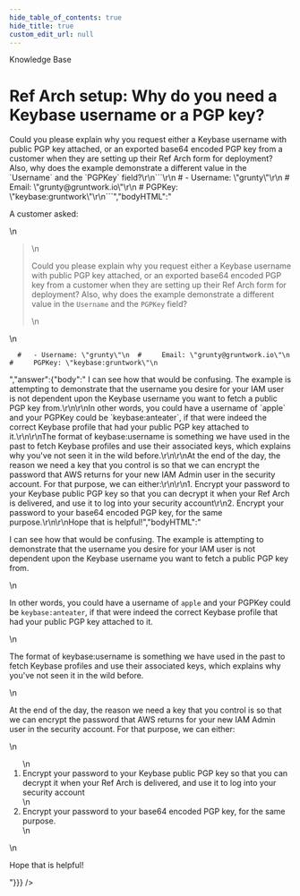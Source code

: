 ```yaml
---
hide_table_of_contents: true
hide_title: true
custom_edit_url: null
---
```



<head>
  <link rel="canonical" href="https://github.com/tnn-tnn-tnn-tnn-tnn-gruntwork-io/knowledge-base/discussions/337" />
</head>

<CenterLayout>
<span className="searchCategory">Knowledge Base</span>
<h1>Ref Arch setup: Why do you need a Keybase username or a PGP key?</h1>
<GitHub discussion={{"id":"D_kwDOF8slf84APN4y","number":337,"author":{"login":"zackproser"},"title":"Ref Arch setup: Why do you need a Keybase username or a PGP key?","body":"A customer asked: \r\n> Could you please explain why you request either a Keybase username with public PGP key attached, or an exported base64 encoded PGP key from a customer when they are setting up their Ref Arch form for deployment? Also, why does the example demonstrate a different value in the `Username` and the `PGPKey` field?\r\n```\r\n  #   - Username: \"grunty\"\r\n  #     Email: \"grunty@gruntwork.io\"\r\n  #     PGPKey: \"keybase:gruntwork\"\r\n```","bodyHTML":"<p dir=\"auto\">A customer asked:</p>\n<blockquote>\n<p dir=\"auto\">Could you please explain why you request either a Keybase username with public PGP key attached, or an exported base64 encoded PGP key from a customer when they are setting up their Ref Arch form for deployment? Also, why does the example demonstrate a different value in the <code class=\"notranslate\">Username</code> and the <code class=\"notranslate\">PGPKey</code> field?</p>\n</blockquote>\n<div class=\"snippet-clipboard-content notranslate position-relative overflow-auto\" data-snippet-clipboard-copy-content=\"  #   - Username: &quot;grunty&quot;\n  #     Email: &quot;grunty@gruntwork.io&quot;\n  #     PGPKey: &quot;keybase:gruntwork&quot;\"><pre class=\"notranslate\"><code class=\"notranslate\">  #   - Username: \"grunty\"\n  #     Email: \"grunty@gruntwork.io\"\n  #     PGPKey: \"keybase:gruntwork\"\n</code></pre></div>","answer":{"body":" I can see how that would be confusing. The example is attempting to demonstrate that the username you desire for your IAM user is not dependent upon the Keybase username you want to fetch a public PGP key from.\r\n\r\nIn other words, you could have a username of `apple` and your PGPKey could be `keybase:anteater`, if that were indeed the correct Keybase profile that had your public PGP key attached to it.\r\n\r\nThe format of keybase:username is something we have used in the past to fetch Keybase profiles and use their associated keys, which explains why you've not seen it in the wild before.\r\n\r\nAt the end of the day, the reason we need a key that you control is so that we can encrypt the password that AWS returns for your new IAM Admin user in the security account. For that purpose, we can either:\r\n\r\n1. Encrypt your password to your Keybase public PGP key so that you can decrypt it when your Ref Arch is delivered, and use it to log into your security account\r\n2. Encrypt your password to your base64 encoded PGP key, for the same purpose.\r\n\r\nHope that is helpful!","bodyHTML":"<p dir=\"auto\">I can see how that would be confusing. The example is attempting to demonstrate that the username you desire for your IAM user is not dependent upon the Keybase username you want to fetch a public PGP key from.</p>\n<p dir=\"auto\">In other words, you could have a username of <code class=\"notranslate\">apple</code> and your PGPKey could be <code class=\"notranslate\">keybase:anteater</code>, if that were indeed the correct Keybase profile that had your public PGP key attached to it.</p>\n<p dir=\"auto\">The format of keybase:username is something we have used in the past to fetch Keybase profiles and use their associated keys, which explains why you've not seen it in the wild before.</p>\n<p dir=\"auto\">At the end of the day, the reason we need a key that you control is so that we can encrypt the password that AWS returns for your new IAM Admin user in the security account. For that purpose, we can either:</p>\n<ol dir=\"auto\">\n<li>Encrypt your password to your Keybase public PGP key so that you can decrypt it when your Ref Arch is delivered, and use it to log into your security account</li>\n<li>Encrypt your password to your base64 encoded PGP key, for the same purpose.</li>\n</ol>\n<p dir=\"auto\">Hope that is helpful!</p>"}}} />

</CenterLayout>
  

<!-- ##DOCS-SOURCER-START
{
  "sourcePlugin": "github-discussions",
  "hash": "85f1406fbce6f11eadbf7fef8606fd6c"
}
##DOCS-SOURCER-END -->
